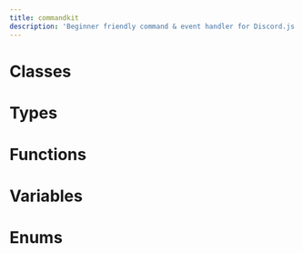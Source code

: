 ```yaml
---
title: commandkit
description: 'Beginner friendly command & event handler for Discord.js'
---
```


# Classes

<Cards><Card title="AppCommandHandler" description="No description available." href="/docs/classes/AppCommandHandler" />

<Card
  title="ButtonKit"
  description="No description available."
  href="/docs/classes/ButtonKit"
/>

<Card
  title="CacheProvider"
  description="No description available."
  href="/docs/classes/CacheProvider"
/>

<Card
  title="CommandKit"
  description="No description available."
  href="/docs/classes/CommandKit"
/>

<Card
  title="CommandKitEnvironment"
  description="No description available."
  href="/docs/classes/CommandKitEnvironment"
/>

<Card
  title="CommandsRouter"
  description="CommandsRouter handles the discovery and routing of commands and middleware files
in a directory structure. It supports nested commands and middleware inheritance."
  href="/docs/classes/CommandsRouter"
/>

<Card
  title="Context"
  description="No description available."
  href="/docs/classes/Context"
/>

<Card
  title="DefaultLocalizationStrategy"
  description="No description available."
  href="/docs/classes/DefaultLocalizationStrategy"
/>

<Card
  title="DefaultLogger"
  description="No description available."
  href="/docs/classes/DefaultLogger"
/>

<Card
  title="EventInterceptor"
  description="No description available."
  href="/docs/classes/EventInterceptor"
/>

<Card
  title="EventsRouter"
  description="Router for discovering and managing event handler files in a directory structure.
Events are represented by directories, and handlers are files within those directories."
  href="/docs/classes/EventsRouter"
/>

<Card
  title="Localization"
  description="No description available."
  href="/docs/classes/Localization"
/>

<Card
  title="MemoryCache"
  description="No description available."
  href="/docs/classes/MemoryCache"
/>

<Card
  title="MessageCommandOptions"
  description="No description available."
  href="/docs/classes/MessageCommandOptions"
/>

<Card
  title="MessageCommandParser"
  description="No description available."
  href="/docs/classes/MessageCommandParser"
/>

<Card
  title="MiddlewareContext"
  description="No description available."
  href="/docs/classes/MiddlewareContext"
/>

<Card title="ModalKit" description="No description available." href="/docs/classes/ModalKit" /></Cards>

# Types

<Cards><Card title="ActionRowProps" description="No description available." href="/docs/types/ActionRowProps" />

<Card
  title="AutocompleteProps"
  description="Props for autocomplete command run functions."
  href="/docs/types/AutocompleteProps"
/>

<Card
  title="ButtonProps"
  description="No description available."
  href="/docs/types/ButtonProps"
/>

<Card
  title="CacheContext"
  description="Context for managing cache operations within an async scope"
  href="/docs/types/CacheContext"
/>

<Card
  title="CacheEntry"
  description="No description available."
  href="/docs/types/CacheEntry"
/>

<Card
  title="CacheMetadata"
  description="Configuration options for cache behavior"
  href="/docs/types/CacheMetadata"
/>

<Card
  title="CommandContext"
  description="Represents a command context."
  href="/docs/types/CommandContext"
/>

<Card
  title="CommandFileObject"
  description="Represents a command file."
  href="/docs/types/CommandFileObject"
/>

<Card
  title="CommandKitConfig"
  description="No description available."
  href="/docs/types/CommandKitConfig"
/>

<Card
  title="CommandKitConfiguration"
  description="No description available."
  href="/docs/types/CommandKitConfiguration"
/>

<Card
  title="CommandKitData"
  description="Private data for the CommandKit class."
  href="/docs/types/CommandKitData"
/>

<Card
  title="CommandKitElementData"
  description="No description available."
  href="/docs/types/CommandKitElementData"
/>

<Card
  title="CommandKitEnvironmentInternalData"
  description="No description available."
  href="/docs/types/CommandKitEnvironmentInternalData"
/>

<Card
  title="CommandKitLoggerOptions"
  description="No description available."
  href="/docs/types/CommandKitLoggerOptions"
/>

<Card
  title="CommandKitOptions"
  description="Options for instantiating a CommandKit handler."
  href="/docs/types/CommandKitOptions"
/>

<Card
  title="CommandMatchResult"
  description="Result of a successful command match operation
 CommandMatchResult"
  href="/docs/types/CommandMatchResult"
/>

<Card
  title="CommandOptions"
  description="Additional command configuration options."
  href="/docs/types/CommandOptions"
/>

<Card
  title="CommandProps"
  description="Props for command run functions."
  href="/docs/types/CommandProps"
/>

<Card
  title="CommandsRouterOptions"
  description="Configuration options for the CommandsRouter"
  href="/docs/types/CommandsRouterOptions"
/>

<Card
  title="CommandsTree"
  description="Complete tree structure of all commands and middleware
 CommandsTree"
  href="/docs/types/CommandsTree"
/>

<Card
  title="ContextMenuCommandProps"
  description="Props for context menu command run functions."
  href="/docs/types/ContextMenuCommandProps"
/>

<Card
  title="ContextParameters"
  description="No description available."
  href="/docs/types/ContextParameters"
/>

<Card
  title="EventInterceptorContextData"
  description="No description available."
  href="/docs/types/EventInterceptorContextData"
/>

<Card
  title="EventsRouterOptions"
  description="Configuration options for the EventsRouter
 EventsRouterOptions"
  href="/docs/types/EventsRouterOptions"
/>

<Card
  title="FragmentElementProps"
  description="No description available."
  href="/docs/types/FragmentElementProps"
/>

<Card
  title="ILogger"
  description="No description available."
  href="/docs/types/ILogger"
/>

<Card
  title="LocalizationConfig"
  description="No description available."
  href="/docs/types/LocalizationConfig"
/>

<Card
  title="LocalizationStrategy"
  description="No description available."
  href="/docs/types/LocalizationStrategy"
/>

<Card
  title="LocalizationTranslationRequest"
  description="No description available."
  href="/docs/types/LocalizationTranslationRequest"
/>

<Card
  title="LoggerImpl"
  description="No description available."
  href="/docs/types/LoggerImpl"
/>

<Card
  title="MessageContextMenuCommandProps"
  description="Props for message context menu command run functions."
  href="/docs/types/MessageContextMenuCommandProps"
/>

<Card
  title="ModalProps"
  description="No description available."
  href="/docs/types/ModalProps"
/>

<Card
  title="ParsedCommand"
  description="Represents a parsed command with its metadata
 ParsedCommand"
  href="/docs/types/ParsedCommand"
/>

<Card
  title="ParsedEvent"
  description="Represents a parsed event with its handlers
 ParsedEvent"
  href="/docs/types/ParsedEvent"
/>

<Card
  title="ParsedMessageCommand"
  description="No description available."
  href="/docs/types/ParsedMessageCommand"
/>

<Card
  title="ParsedMiddleware"
  description="Represents a parsed middleware with its metadata
 ParsedMiddleware"
  href="/docs/types/ParsedMiddleware"
/>

<Card
  title="PreparedAppCommandExecution"
  description="No description available."
  href="/docs/types/PreparedAppCommandExecution"
/>

<Card
  title="SlashCommandProps"
  description="Props for slash (chat input) command run functions."
  href="/docs/types/SlashCommandProps"
/>

<Card
  title="TextInputProps"
  description="No description available."
  href="/docs/types/TextInputProps"
/>

<Card
  title="TranslatableCommand"
  description="No description available."
  href="/docs/types/TranslatableCommand"
/>

<Card
  title="TranslatableCommandOptions"
  description="No description available."
  href="/docs/types/TranslatableCommandOptions"
/>

<Card
  title="Translation"
  description="No description available."
  href="/docs/types/Translation"
/>

<Card
  title="UserContextMenuCommandProps"
  description="Props for user context menu command run functions."
  href="/docs/types/UserContextMenuCommandProps"
/>

<Card
  title="ValidationProps"
  description="Props for command validation functions."
  href="/docs/types/ValidationProps"
/>

<Card
  title="AnyCommandExecute"
  description="No description available."
  href="/docs/types/AnyCommandExecute"
/>

<Card
  title="AnyCommandKitElement"
  description="No description available."
  href="/docs/types/AnyCommandKitElement"
/>

<Card
  title="AsyncFunction"
  description="Represents an async function that can be cached"
  href="/docs/types/AsyncFunction"
/>

<Card
  title="AutocompleteCommand"
  description="No description available."
  href="/docs/types/AutocompleteCommand"
/>

<Card
  title="AutocompleteCommandContext"
  description="No description available."
  href="/docs/types/AutocompleteCommandContext"
/>

<Card
  title="AutocompleteCommandMiddlewareContext"
  description="No description available."
  href="/docs/types/AutocompleteCommandMiddlewareContext"
/>

<Card
  title="ButtonChildrenLike"
  description="No description available."
  href="/docs/types/ButtonChildrenLike"
/>

<Card
  title="ButtonKitPredicate"
  description="No description available."
  href="/docs/types/ButtonKitPredicate"
/>

<Card
  title="CommandContextOptions"
  description="No description available."
  href="/docs/types/CommandContextOptions"
/>

<Card
  title="CommandData"
  description="No description available."
  href="/docs/types/CommandData"
/>

<Card
  title="CommandExecutionMode"
  description="No description available."
  href="/docs/types/CommandExecutionMode"
/>

<Card
  title="CommandKitButtonBuilderInteractionCollectorDispatch"
  description="The handler to run when a button is clicked. This handler is called with the interaction as the first argument.
If the first argument is null, it means that the interaction collector has been destroyed."
  href="/docs/types/CommandKitButtonBuilderInteractionCollectorDispatch"
/>

<Card
  title="CommandKitButtonBuilderInteractionCollectorDispatchContextData"
  description="No description available."
  href="/docs/types/CommandKitButtonBuilderInteractionCollectorDispatchContextData"
/>

<Card
  title="CommandKitButtonBuilderOnEnd"
  description="No description available."
  href="/docs/types/CommandKitButtonBuilderOnEnd"
/>

<Card
  title="CommandKitElement"
  description="No description available."
  href="/docs/types/CommandKitElement"
/>

<Card
  title="CommandKitModalBuilderInteractionCollectorDispatch"
  description="The handler to run when a modal is submitted. This handler is called with the interaction as the first argument.
If the first argument is null, it means that the interaction collector has been destroyed."
  href="/docs/types/CommandKitModalBuilderInteractionCollectorDispatch"
/>

<Card
  title="CommandKitModalBuilderInteractionCollectorDispatchContextData"
  description="No description available."
  href="/docs/types/CommandKitModalBuilderInteractionCollectorDispatchContextData"
/>

<Card
  title="CommandKitModalBuilderOnEnd"
  description="No description available."
  href="/docs/types/CommandKitModalBuilderOnEnd"
/>

<Card
  title="CommandObject"
  description="No description available."
  href="/docs/types/CommandObject"
/>

<Card
  title="CommandsRouterMatcher"
  description="Matcher type for identifying command and middleware files.
Can be a string suffix (e.g. '.cmd.js'), RegExp pattern, or custom matcher function."
  href="/docs/types/CommandsRouterMatcher"
/>

<Card
  title="CommandsRouterMatchersMap"
  description="Maps file type identifiers to their respective matchers.
Used to identify command and middleware files in the directory structure."
  href="/docs/types/CommandsRouterMatchersMap"
/>

<Card
  title="ElementType"
  description="No description available."
  href="/docs/types/ElementType"
/>

<Card
  title="EventInterceptorErrorHandler"
  description="No description available."
  href="/docs/types/EventInterceptorErrorHandler"
/>

<Card
  title="EventsTree"
  description="Map of event names to their parsed metadata"
  href="/docs/types/EventsTree"
/>

<Card
  title="GenericFunction"
  description="No description available."
  href="/docs/types/GenericFunction"
/>

<Card
  title="InteractionCommandContext"
  description="No description available."
  href="/docs/types/InteractionCommandContext"
/>

<Card
  title="InteractionCommandMiddlewareContext"
  description="No description available."
  href="/docs/types/InteractionCommandMiddlewareContext"
/>

<Card
  title="MaybeArray"
  description="No description available."
  href="/docs/types/MaybeArray"
/>

<Card
  title="MessageCommand"
  description="No description available."
  href="/docs/types/MessageCommand"
/>

<Card
  title="MessageCommandContext"
  description="No description available."
  href="/docs/types/MessageCommandContext"
/>

<Card
  title="MessageCommandMiddlewareContext"
  description="No description available."
  href="/docs/types/MessageCommandMiddlewareContext"
/>

<Card
  title="MessageCommandOptionsSchema"
  description="No description available."
  href="/docs/types/MessageCommandOptionsSchema"
/>

<Card
  title="MessageContextMenuCommand"
  description="No description available."
  href="/docs/types/MessageContextMenuCommand"
/>

<Card
  title="MessageContextMenuCommandContext"
  description="No description available."
  href="/docs/types/MessageContextMenuCommandContext"
/>

<Card
  title="MessageContextMenuCommandMiddlewareContext"
  description="No description available."
  href="/docs/types/MessageContextMenuCommandMiddlewareContext"
/>

<Card
  title="ModalKitPredicate"
  description="No description available."
  href="/docs/types/ModalKitPredicate"
/>

<Card
  title="OnButtonKitClick"
  description="The handler to run when a button is clicked. This handler is called with the interaction as the first argument.
If the first argument is null, it means that the interaction collector has been destroyed."
  href="/docs/types/OnButtonKitClick"
/>

<Card
  title="OnButtonKitEnd"
  description="The handler to run when the interaction collector ends. This handler is called with the reason as the first argument.
If the first argument is null, it means that the interaction collector has been destroyed."
  href="/docs/types/OnButtonKitEnd"
/>

<Card
  title="OnModalKitEnd"
  description="The handler to run when the interaction collector ends. This handler is called with the reason as the first argument.
If the first argument is null, it means that the interaction collector has been destroyed."
  href="/docs/types/OnModalKitEnd"
/>

<Card
  title="OnModalKitSubmit"
  description="The handler to run when a modal is submitted. This handler is called with the interaction as the first argument.
If the first argument is null, it means that the interaction collector has been destroyed."
  href="/docs/types/OnModalKitSubmit"
/>

<Card
  title="ReloadOptions"
  description="A reload type for commands."
  href="/docs/types/ReloadOptions"
/>

<Card
  title="SlashCommand"
  description="No description available."
  href="/docs/types/SlashCommand"
/>

<Card
  title="SlashCommandContext"
  description="No description available."
  href="/docs/types/SlashCommandContext"
/>

<Card
  title="SlashCommandMiddlewareContext"
  description="No description available."
  href="/docs/types/SlashCommandMiddlewareContext"
/>

<Card
  title="TranslatableArguments"
  description="No description available."
  href="/docs/types/TranslatableArguments"
/>

<Card
  title="TranslationResult"
  description="No description available."
  href="/docs/types/TranslationResult"
/>

<Card
  title="Translator"
  description="No description available."
  href="/docs/types/Translator"
/>

<Card
  title="UserContextMenuCommand"
  description="No description available."
  href="/docs/types/UserContextMenuCommand"
/>

<Card
  title="UserContextMenuCommandContext"
  description="No description available."
  href="/docs/types/UserContextMenuCommandContext"
/>

<Card title="UserContextMenuCommandMiddlewareContext" description="No description available." href="/docs/types/UserContextMenuCommandMiddlewareContext" /></Cards>

# Functions

<Cards><Card title="ActionRow" description="The action row component." href="/docs/functions/ActionRow" />

<Card
  title="afterCommand"
  description="Runs the given function after the current command has finished executing."
  href="/docs/functions/afterCommand"
/>

<Card
  title="bootstrapCommandkitCLI"
  description="Creates a command line interface for CommandKit."
  href="/docs/functions/bootstrapCommandkitCLI"
/>

<Card
  title="Button"
  description="The button component."
  href="/docs/functions/Button"
/>

<Card
  title="cache"
  description="Wraps an async function with caching capability"
  href="/docs/functions/cache"
/>

<Card
  title="cacheLife"
  description="Sets the TTL for the current cache operation"
  href="/docs/functions/cacheLife"
/>

<Card
  title="cacheTag"
  description="Sets a custom identifier for the current cache operation"
  href="/docs/functions/cacheTag"
/>

<Card
  title="cancelAfterCommand"
  description="Cancels a deferred function registered with `afterCommand`."
  href="/docs/functions/cancelAfterCommand"
/>

<Card
  title="createElement"
  description="No description available."
  href="/docs/functions/createElement"
/>

<Card
  title="createLogger"
  description="No description available."
  href="/docs/functions/createLogger"
/>

<Card
  title="defineConfig"
  description="No description available."
  href="/docs/functions/defineConfig"
/>

<Card
  title="dmOnly"
  description="Ensures the command is only available in DMs."
  href="/docs/functions/dmOnly"
/>

<Card
  title="exitContext"
  description="No description available."
  href="/docs/functions/exitContext"
/>

<Card
  title="exitMiddleware"
  description="Cancel upcoming middleware execution.
If this is called inside pre-stage middleware, the next run will be the actual command, skipping all other pre-stage middlewares.
If this is called inside a command itself, it will skip all post-stage middlewares.
If this is called inside post-stage middleware, it will skip all other post-stage middlewares."
  href="/docs/functions/exitMiddleware"
/>

<Card
  title="Fragment"
  description="No description available."
  href="/docs/functions/Fragment"
/>

<Card
  title="getConfig"
  description="No description available."
  href="/docs/functions/getConfig"
/>

<Card
  title="getContext"
  description="Get the current commandkit context."
  href="/docs/functions/getContext"
/>

<Card
  title="getElement"
  description="No description available."
  href="/docs/functions/getElement"
/>

<Card
  title="guildOnly"
  description="Ensures the command is only available in guilds."
  href="/docs/functions/guildOnly"
/>

<Card
  title="invalidate"
  description="Removes a cached value by its tag"
  href="/docs/functions/invalidate"
/>

<Card
  title="isCachedFunction"
  description="Checks if a function is wrapped with cache functionality"
  href="/docs/functions/isCachedFunction"
/>

<Card
  title="isCommandKitElement"
  description="No description available."
  href="/docs/functions/isCommandKitElement"
/>

<Card
  title="makeContextAwareFunction"
  description="Returns a context-aware version of the given function."
  href="/docs/functions/makeContextAwareFunction"
/>

<Card
  title="Modal"
  description="The modal component."
  href="/docs/functions/Modal"
/>

<Card
  title="ParagraphInput"
  description="The paragraph text input component."
  href="/docs/functions/ParagraphInput"
/>

<Card
  title="redirect"
  description="Stops current command assuming it has been redirected to another command."
  href="/docs/functions/redirect"
/>

<Card
  title="rethrow"
  description="Rethrow the error if it is a CommandKit error."
  href="/docs/functions/rethrow"
/>

<Card
  title="revalidate"
  description="Forces a refresh of cached data by its tag (on-demand revalidation)"
  href="/docs/functions/revalidate"
/>

<Card
  title="ShortInput"
  description="The short text input component."
  href="/docs/functions/ShortInput"
/>

<Card
  title="TextInput"
  description="The text input component."
  href="/docs/functions/TextInput"
/>

<Card title="useEnvironment" description="Use current commandkit context. Throws an error if no context is found." href="/docs/functions/useEnvironment" /></Cards>

# Variables

<Cards><Card title="CommandExecutionMode" description="No description available." href="/docs/variables/CommandExecutionMode" />

<Card
  title="ElementType"
  description="No description available."
  href="/docs/variables/ElementType"
/>

<Card
  title="Logger"
  description="No description available."
  href="/docs/variables/Logger"
/>

<Card title="version" description="The current version of CommandKit." href="/docs/variables/version" /></Cards>

# Enums

<Cards><Card title="CommandKitEnvironmentType" description="No description available." href="/docs/enums/CommandKitEnvironmentType" />

<Card title="ReloadType" description="No description available." href="/docs/enums/ReloadType" /></Cards>
